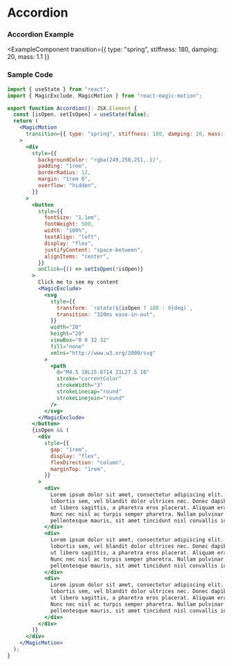 
# Accordion

### Accordion Example

<ExampleComponent
  transition={{ type: "spring", stiffness: 180, damping: 20, mass: 1.1 }}
>
  <Accordion />
</ExampleComponent>

### Sample Code

```jsx filename="Accordion" showLineNumbers copy
import { useState } from "react";
import { MagicExclude, MagicMotion } from "react-magic-motion";

export function Accordion(): JSX.Element {
  const [isOpen, setIsOpen] = useState(false);
  return (
    <MagicMotion
      transition={{ type: "spring", stiffness: 180, damping: 20, mass: 1.1 }}
    >
      <div
        style={{
          backgroundColor: "rgba(249,250,251,.1)",
          padding: "1rem",
          borderRadius: 12,
          margin: "1rem 0",
          overflow: "hidden",
        }}
      >
        <button
          style={{
            fontSize: "1.1em",
            fontWeight: 500,
            width: "100%",
            textAlign: "left",
            display: "flex",
            justifyContent: "space-between",
            alignItems: "center",
          }}
          onClick={() => setIsOpen(!isOpen)}
        >
          Click me to see my content
          <MagicExclude>
            <svg
              style={{
                transform: `rotate(${isOpen ? 180 : 0}deg)`,
                transition: "320ms ease-in-out",
              }}
              width="20"
              height="20"
              viewBox="0 0 32 32"
              fill="none"
              xmlns="http://www.w3.org/2000/svg"
            >
              <path
                d="M4.5 10L15.6714 21L27.5 10"
                stroke="currentColor"
                strokeWidth="3"
                strokeLinecap="round"
                strokeLinejoin="round"
              />
            </svg>
          </MagicExclude>
        </button>
        {isOpen && (
          <div
            style={{
              gap: "1rem",
              display: "flex",
              flexDirection: "column",
              marginTop: "1rem",
            }}
          >
            <div>
              Lorem ipsum dolor sit amet, consectetur adipiscing elit. Sed gravida
              lobortis sem, vel blandit dolor ultrices nec. Donec dapibus tellus
              ut libero sagittis, a pharetra eros placerat. Aliquam erat volutpat.
              Nunc nec nisl ac turpis semper pharetra. Nullam pulvinar
              pellentesque mauris, sit amet tincidunt nisl convallis id.
            </div>
            <div>
              Lorem ipsum dolor sit amet, consectetur adipiscing elit. Sed gravida
              lobortis sem, vel blandit dolor ultrices nec. Donec dapibus tellus
              ut libero sagittis, a pharetra eros placerat. Aliquam erat volutpat.
              Nunc nec nisl ac turpis semper pharetra. Nullam pulvinar
              pellentesque mauris, sit amet tincidunt nisl convallis id.
            </div>
            <div>
              Lorem ipsum dolor sit amet, consectetur adipiscing elit. Sed gravida
              lobortis sem, vel blandit dolor ultrices nec. Donec dapibus tellus
              ut libero sagittis, a pharetra eros placerat. Aliquam erat volutpat.
              Nunc nec nisl ac turpis semper pharetra. Nullam pulvinar
              pellentesque mauris, sit amet tincidunt nisl convallis id.
            </div>
          </div>
        )}
      </div>
    </MagicMotion>
  );
}

```
